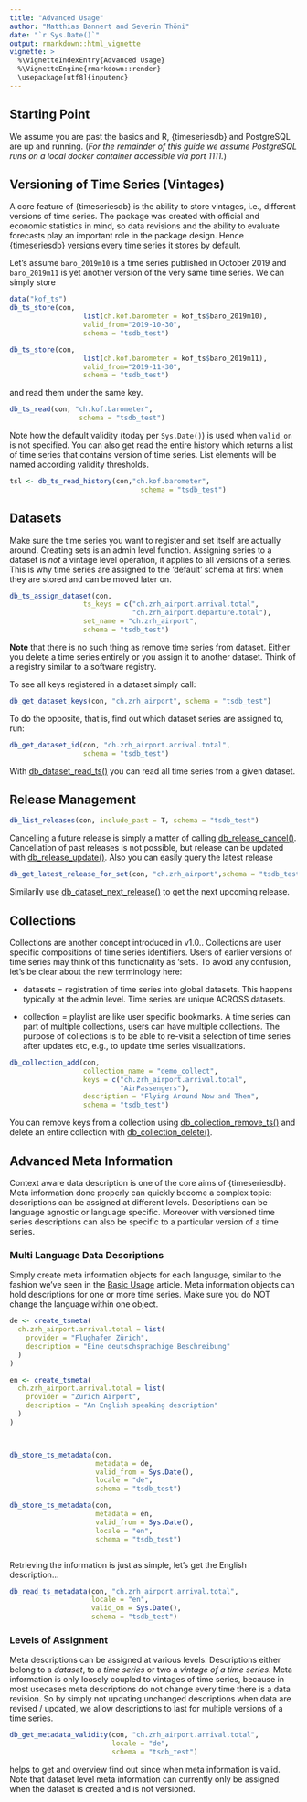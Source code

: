 ```yaml
---
title: "Advanced Usage"
author: "Matthias Bannert and Severin Thöni"
date: "`r Sys.Date()`"
output: rmarkdown::html_vignette
vignette: >
  %\VignetteIndexEntry{Advanced Usage}
  %\VignetteEngine{rmarkdown::render}
  \usepackage[utf8]{inputenc}
---
```


## Starting Point

We assume you are past the basics and R, {timeseriesdb} and PostgreSQL are up and running. 
(*For the remainder of this guide we assume PostgreSQL runs on a local docker container accessible via port 1111.*)

## Versioning of Time Series (Vintages)

A core feature of {timeseriesdb} is the ability to store vintages, i.e., different 
versions of time series. The package was created with official and economic statistics in mind, so data revisions and the ability to evaluate forecasts play an important role in the package
design. Hence {timeseriesdb} versions every time series it stores by default. 

Let's assume `baro_2019m10` is a time series published in October 2019 and `baro_2019m11` is yet 
another version of the very same time series. We can simply store 


```r
data("kof_ts")
db_ts_store(con,
                  list(ch.kof.barometer = kof_ts$baro_2019m10),
                  valid_from="2019-10-30",
                  schema = "tsdb_test")

db_ts_store(con,
                  list(ch.kof.barometer = kof_ts$baro_2019m11),
                  valid_from="2019-11-30",
                  schema = "tsdb_test")

```

and read them under the same key. 

```r
db_ts_read(con, "ch.kof.barometer",
                 schema = "tsdb_test")


```

Note how the default validity (today per `Sys.Date()`) is used when `valid_on` is not
specified. You can also get read the entire history which returns a list of time series 
that contains version of time series. List elements will be named according validity thresholds. 

```r
tsl <- db_ts_read_history(con,"ch.kof.barometer",
                                schema = "tsdb_test")
```

## Datasets

Make sure the time series you want to register and set itself are actually around.
Creating sets is an admin level function.
Assigning series to a dataset is *not* a
vintage level operation, it applies to all versions of a series. This is why time series are assigned to the 'default' schema at first when they are stored and can be moved later on. 

```r
db_ts_assign_dataset(con,
                  ts_keys = c("ch.zrh_airport.arrival.total",
                              "ch.zrh_airport.departure.total"),
                  set_name = "ch.zrh_airport",
                  schema = "tsdb_test")

```

**Note** that there is no such thing as remove time series from dataset. Either
you delete a time series entirely or you assign it to another dataset.
Think of a registry similar to a software registry. 


To see all keys registered in a dataset simply call:

```r
db_get_dataset_keys(con, "ch.zrh_airport", schema = "tsdb_test")
```

To do the opposite, that is, find out which dataset series are assigned to, run:


```r
db_get_dataset_id(con, "ch.zrh_airport.arrival.total",
                  schema = "tsdb_test")
```

With [db_dataset_read_ts()](../reference/db_dataset_read_ts.html) you can read all time series from a given dataset.

## Release Management

```r
db_list_releases(con, include_past = T, schema = "tsdb_test")
```

Cancelling a future release is simply a matter of calling [db_release_cancel()](../reference/db_release_cancel.html). 
Cancellation of past releases is not possible, but release can be updated with [db_release_update()](../reference/db_release_update.html). Also you can easily query the latest release


```r
db_get_latest_release_for_set(con, "ch.zrh_airport",schema = "tsdb_test")
```

Similarily use [db_dataset_next_release()](../reference/db_dataset_next_release) to get the next upcoming
release. 


## Collections

Collections are another concept introduced in v1.0.. Collections are user specific compositions of time series identifiers. Users of earlier versions of time series may think of this
functionality as 'sets'. To avoid any confusion, let's be clear about the new terminology here: 

- datasets = registration of time series into global datasets. This happens typically
at the admin level. Time series are unique ACROSS datasets.

- collection = playlist are like user specific bookmarks. A time series can part of 
multiple collections, users can have multiple collections. The purpose of
collections is to be able to re-visit a selection of time series after updates etc,
e.g., to update time series visualizations.

```r
db_collection_add(con, 
                  collection_name = "demo_collect",
                  keys = c("ch.zrh_airport.arrival.total",
                           "AirPassengers"),
                  description = "Flying Around Now and Then",
                  schema = "tsdb_test")
```

You can remove keys from a collection using [db_collection_remove_ts()](../reference/db_collection_remove_ts.html) and 
delete an entire collection with [db_collection_delete()](../reference/db_collection_delete).


## Advanced Meta Information

Context aware data description is one of the core aims of {timeseriesdb}. 
Meta information done properly can quickly become a complex topic: descriptions
can be assigned at different levels. Descriptions can be language agnostic or 
language specific. Moreover with versioned time series descriptions can also 
be specific to a particular version of a time series. 

### Multi Language Data Descriptions

Simply create meta information objects for each language, similar to the fashion
we've seen in the [Basic Usage](a01_basic_usage.html) article. Meta information objects can 
hold descriptions for one or more time series. Make sure you do NOT change the
language within one object. 


```r

de <- create_tsmeta(
  ch.zrh_airport.arrival.total = list(
    provider = "Flughafen Zürich",
    description = "Eine deutschsprachige Beschreibung"
  )
)

en <- create_tsmeta(
  ch.zrh_airport.arrival.total = list(
    provider = "Zurich Airport",
    description = "An English speaking description"
  )
)



db_store_ts_metadata(con,
                     metadata = de,
                     valid_from = Sys.Date(),
                     locale = "de",
                     schema = "tsdb_test")

db_store_ts_metadata(con,
                     metadata = en,
                     valid_from = Sys.Date(),
                     locale = "en",
                     schema = "tsdb_test")



```

Retrieving the information is just as simple, let's get the English description... 

```r

db_read_ts_metadata(con, "ch.zrh_airport.arrival.total",
                    locale = "en",
                    valid_on = Sys.Date(),
                    schema = "tsdb_test")


```

### Levels of Assignment

Meta descriptions can be assigned at various levels. Descriptions
either belong to a *dataset*, to a *time series* or two a *vintage of a time series*.
Meta information is only loosely coupled to vintages of time
series, because in most usecases meta descriptions do not change every time 
there is a data revision. So by simply not updating unchanged descriptions when 
data are revised / updated, we allow descriptions to last for multiple versions of 
a time series. 

```r
db_get_metadata_validity(con, "ch.zrh_airport.arrival.total", 
                         locale = "de",
                         schema = "tsdb_test")
```


helps to get and overview find out since when meta information is valid. 
Note that dataset level meta information can currently only be assigned when the dataset
is created and is not versioned. 



